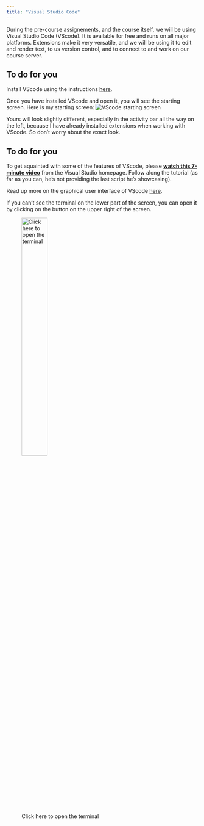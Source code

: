```yaml
---
title: "Visual Studio Code"
---
```


During the pre-course assignements, and the course itself, we will be using Visual Studio Code (VScode). It is available for free and runs on all major platforms. Extensions make it very versatile, and we will be using it to edit and render text, to us version control, and to connect to and work on our course server. 

::: {.callout-important}
## To do for you

Install VScode using the instructions [here](https://code.visualstudio.com/).
:::

Once you have installed VScode and open it, you will see the starting screen. Here is my starting screen: 
![VScode starting screen](figures/vscode/VScode_start.png)

Yours will look slightly different, especially in the activity bar all the way on the left, because I have already installed extensions when working with VScode. So don't worry about the exact look. 

::: {.callout-important}
## To do for you

To get aquainted with some of the features of VScode, please [**watch this 7-minute video**](https://code.visualstudio.com/docs/introvideos/basics) from the Visual Studio homepage. Follow along the tutorial (as far as you can, he's not providing the last script he's showcasing).

Read up more on the graphical user interface of VScode [here](https://code.visualstudio.com/api/ux-guidelines/overview). 
:::
 

::: {.callout-note}
If you can't see the terminal on the lower part of the screen, you can open it by clicking on the button on the upper right of the screen. 

![Click here to open the terminal](figures/vscode/VScode_open_terminal.png){.class width=40%}
:::


